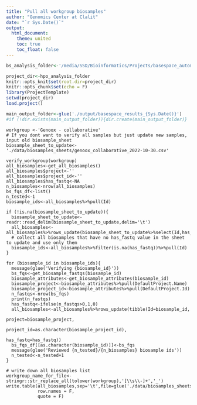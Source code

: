 ```yaml
---
title: "Pull all workgroup biosamples"
author: "Genomics Center at Clalit"
date: "`r Sys.Date()`"
output: 
  html_document:
    theme: united
    toc: true
    toc_float: false
---
```


```r
bs_analysis_folder<-'/media/SSD/Bioinformatics/Projects/basespace_automation_202206/'

```

```r

project_dir<-hpo_analysis_folder
knitr::opts_knit$set(root.dir=project_dir)
knitr::opts_chunk$set(echo = F)
library(ProjectTemplate)
setwd(project_dir)
load.project()

main_output_folder<-glue('./output/basespace_results_{Sys.Date()}')
#if (!dir.exists(main_output_folder)){dir.create(main_output_folder)}

```

```get_all_biosamples
workgroup <-'Genoox - collaborative'
# If you dont want to verify all samples but just update new samples, input old biosample_sheet
biosample_sheet_to_update<-'./data/biosamples_sheets/genoox_collaborative_2022-10-30.csv'

verify_workgroup(workgroup)
all_biosamples<-get_all_biosamples()
all_biosamples$project<-''
all_biosamples$project_id<-''
all_biosamples$has_fastq<-NA
n_biosamples<-nrow(all_biosamples)
bs_fqs_df<-list()
n_tested<-1
biosample_ids<-all_biosamples%>%pull(Id)

if (!is.na(biosample_sheet_to_update)){
  biosample_sheet_to_update<-readr::read_delim(biosample_sheet_to_update,delim='\t')
  all_biosamples<-all_biosamples%>%rows_update(biosample_sheet_to_update%>%select(Id,has_fastq))%>%mutate(has_fastq=as.numeric(has_fastq))
  # collect all biosamples that have no has_fastq value in the sheet to update and use only them
  biosample_ids<-all_biosamples%>%filter(is.na(has_fastq))%>%pull(Id)
}

for (biosample_id in biosample_ids){
  message(glue('Verifying {biosample_id}'))
  bs_fqs<-get_biosample_fastqs(biosample_id)
  biosample_attributes<-get_biosample_attributes(biosample_id)
  biosample_project<-biosample_attributes%>%pull(DefaultProject.Name)
  biosample_project_id<-biosample_attributes%>%pull(DefaultProject.Id)
  n_fastqs<-nrow(bs_fqs)
  print(n_fastqs)
  has_fastq<-ifelse(n_fastqs>0,1,0)
  all_biosamples<-all_biosamples%>%rows_update(tibble(Id=biosample_id,
                                                      project=biosample_project,
                                                      project_id=as.character(biosample_project_id),
                                                      has_fastq=has_fastq))
  bs_fqs_df[[as.character(biosample_id)]]<-bs_fqs
  message(glue('Reviewed {n_tested}/{n_biosamples} biosample ids'))
  n_tested<-n_tested+1
}

# write down all biosamples list
workgroup_name_for_file<-stringr::str_replace_all(tolower(workgroup),'[\\s\\-]+','_')
write.table(all_biosamples,sep='\t',file=glue('./data/biosamples_sheets/{workgroup_name_for_file}_{Sys.Date()}.csv'),
            row.names = F,
            quote = F)

```